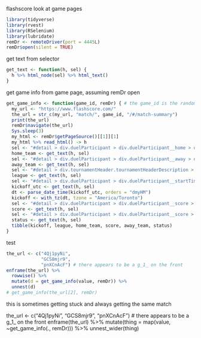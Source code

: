 flashscore look at game pages

```r
library(tidyverse)
library(rvest)
library(RSelenium)
library(lubridate)
remDr <- remoteDriver(port = 4445L)
remDr$open(silent = TRUE)
```


get text from selector

```r
get_text <- function(h, sel) {
  h %>% html_node(sel) %>% html_text()
}
```

get game info from game page, assuming remDr open

```r
get_game_info <- function(game_id, remDr) { # the game_id is the random string *without* the g_1_ on the front
  my_url <- "https://www.flashscore.com/"
  the_url = str_c(my_url, "match/", game_id, "/#/match-summary")
  print(the_url)
  remDr$navigate(the_url)
  Sys.sleep(3)
  my_html <- remDr$getPageSource()[[1]][1]
  my_html %>% read_html() -> h
  sel <- "#detail > div.duelParticipant > div.duelParticipant__home > div.participant__participantNameWrapper > div.participant__participantName.participant__overflow > a"
  home_team <- get_text(h, sel)
  sel <- "#detail > div.duelParticipant > div.duelParticipant__away > div.participant__participantNameWrapper > div.participant__participantName.participant__overflow > a"
  away_team <- get_text(h, sel)
  sel <- "#detail > div.tournamentHeader.tournamentHeaderDescription > div > span.tournamentHeader__country"
  league <- get_text(h, sel)
  sel <- "#detail > div.duelParticipant > div.duelParticipant__startTime > div"
  kickoff_utc <- get_text(h, sel)
  dt <- parse_date_time(kickoff_utc, orders = "dmyHM")
  kickoff <- with_tz(dt, tzone = "America/Toronto")
  sel <- "#detail > div.duelParticipant > div.duelParticipant__score > div > div.detailScore__wrapper"
  score <- get_text(h, sel)
  sel <- "#detail > div.duelParticipant > div.duelParticipant__score > div > div.detailScore__status"
  status <- get_text(h, sel)
  tibble(kickoff, league, home_team, score, away_team, status)
}
```

test

```r
the_url <- c("4Qj1pyNi",
             "GCS8mjr9",
             "pnXCnAcF") # there appears to be a g_1_ on the front
enframe(the_url) %>% 
  rowwise() %>% 
  mutate(d = get_game_info(value, remDr)) %>% 
  unnest(d)
# get_game_info(the_url[2], remDr)

```

this is sometimes getting stuck and always getting the same match


the_url <- c("4Qj1pyNi",
             "GCS8mjr9",
             "pnXCnAcF") # there appears to be a g_1_ on the front
enframe(the_url) %>%
    mutate(thing = map(value, ~get_game_info(., remDr))) %>%
    unnest_wider(thing)

